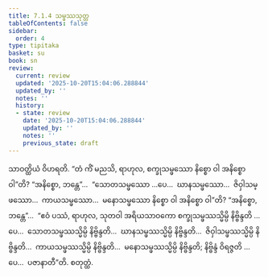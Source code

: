 ```yaml
---
title: 7.1.4 သမ္ဖဿသုတ္တ
tableOfContents: false
sidebar:
  order: 4
type: tipitaka
basket: su
book: sn
review:
  current: review
  updated: '2025-10-20T15:04:06.288844'
  updated_by: ''
  notes: ''
  history:
  - state: review
    date: '2025-10-20T15:04:06.288844'
    updated_by: ''
    notes: ''
    previous_state: draft
---
```



<DynamicBreadcrumb />


<ReviewStatus review={frontmatter.review} showDetails={true} />

<HypothesisAnnotation frontmatter={frontmatter} />

<Division number="191" book="sn" e="ch" v="18" p="307">

<Paragraph number="1120" book="sn">
သာဝတ္ထိယံ ဝိဟရတိ. “တံ ကိံ မညသိ, ရာဟုလ, စက္ခုသမ္ဖဿော နိစ္စော ဝါ အနိစ္စော ဝါ”တိ? “အနိစ္စော, ဘန္တေ”…  “သောတသမ္ဖဿော …ပေ…  ဃာနသမ္ဖဿော…  ဇိဝှါသမ္ဖဿော…  ကာယသမ္ဖဿော…  မနောသမ္ဖဿော နိစ္စော ဝါ အနိစ္စော ဝါ”တိ? “အနိစ္စော, ဘန္တေ”…  “ဧဝံ ပဿံ, ရာဟုလ, သုတဝါ အရိယသာဝကော စက္ခုသမ္ဖဿသ္မိမ္ပိ နိဗ္ဗိန္ဒတိ …ပေ…  သောတသမ္ဖဿသ္မိမ္ပိ နိဗ္ဗိန္ဒတိ…  ဃာနသမ္ဖဿသ္မိမ္ပိ နိဗ္ဗိန္ဒတိ…  ဇိဝှါသမ္ဖဿသ္မိမ္ပိ နိဗ္ဗိန္ဒတိ…  ကာယသမ္ဖဿသ္မိမ္ပိ နိဗ္ဗိန္ဒတိ…  မနောသမ္ဖဿသ္မိမ္ပိ နိဗ္ဗိန္ဒတိ; နိဗ္ဗိန္ဒံ ဝိရဇ္ဇတိ …ပေ…  ပဇာနာတီ”တိ.

</Paragraph>
</Division>

<Paragraph number="1121" type="center" book="sn">
စတုတ္ထံ.
</Paragraph>